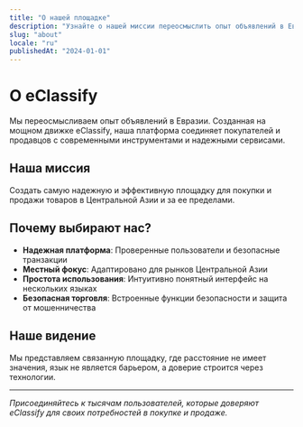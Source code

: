 ```yaml
---
title: "О нашей площадке"
description: "Узнайте о нашей миссии переосмыслить опыт объявлений в Евразии"
slug: "about"
locale: "ru"
publishedAt: "2024-01-01"
---
```


# О eClassify

Мы переосмысливаем опыт объявлений в Евразии. Созданная на мощном движке eClassify, наша платформа соединяет покупателей и продавцов с современными инструментами и надежными сервисами.

## Наша миссия

Создать самую надежную и эффективную площадку для покупки и продажи товаров в Центральной Азии и за ее пределами.

## Почему выбирают нас?

- **Надежная платформа**: Проверенные пользователи и безопасные транзакции
- **Местный фокус**: Адаптировано для рынков Центральной Азии
- **Простота использования**: Интуитивно понятный интерфейс на нескольких языках
- **Безопасная торговля**: Встроенные функции безопасности и защита от мошенничества

## Наше видение

Мы представляем связанную площадку, где расстояние не имеет значения, язык не является барьером, а доверие строится через технологии.

---

*Присоединяйтесь к тысячам пользователей, которые доверяют eClassify для своих потребностей в покупке и продаже.*

